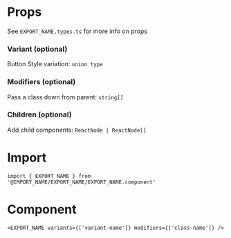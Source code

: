 
<Meta title='TITLE_NAME' />

# Props

See `EXPORT_NAME.types.ts` for more info on props

### Variant (optional)

Button Style variation: `union type`

### Modifiers (optional)

Pass a class down from parent: `string[]`

### Children (optional)

Add child components: `ReactNode | ReactNode[]`

# Import

```tsx
import { EXPORT_NAME } from '@IMPORT_NAME/EXPORT_NAME/EXPORT_NAME.component'
```

# Component

```tsx
<EXPORT_NAME variants={['variant-name']} modifiers={['class-name']} />
```
